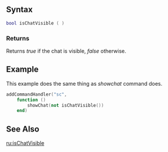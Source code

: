 {{Client function}}

{{New items|4.0132|1.4|
This function checks if player's chat is visible.
}}
==Syntax== 
<syntaxhighlight lang="lua">
bool isChatVisible ( )
</syntaxhighlight> 

===Returns===
Returns ''true'' if the chat is visible, ''false'' otherwise.

==Example==
This example does the same thing as ''showchat'' command does.
<syntaxhighlight lang="lua">
addCommandHandler("sc",
	function ()
		showChat(not isChatVisible())
	end)
</syntaxhighlight>

==See Also==
{{Client_output_functions}}
[[/ru:isChatVisible.md|ru:isChatVisible]]